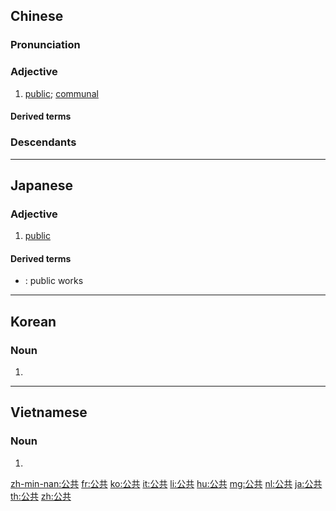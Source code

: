 ==Chinese==
{{zh-forms}}

===Pronunciation===
{{zh-pron
|m=gōnggòng
|c=gung1 gung6
|h=pfs=kûng-khiung
|md=gŭng-gê̤ṳng
|mn=kong-kiōng
|w=1kon gon
|cat=a
}}

===Adjective===
{{zh-adj}}

# {{lb|zh|attributive}} [[public]]; [[communal]]

====Derived terms====
{{zh-der|公共場所|公共廁所|公共房屋|公共關係|公共交通|公共積累|公共歷史學|公共汽車|公共事業|公共受託機構/公共受托机构|公共物品}}

===Descendants===
{{CJKV||こうきょう|공공|công cộng}}

{{zh-cat|Elementary}}

----

==Japanese==
{{ja-kanjitab|こう|きょう|yomi=on}}

===Adjective===
{{ja-adj|こうきょう}}

# [[public]]

====Derived terms====
* {{ja-r|公共事業|こうきょうじぎょう}}: public works

----

==Korean==
{{ko-hanjatab}}

===Noun===
{{ko-noun|hj|hangeul=공공}}

# {{hanja form of|공공|[[public]]}}

----

==Vietnamese==
{{vi-hantutab}}

===Noun===
{{vi-hantu}}

# {{han tu form of|công cộng|[[public]]}}

[[zh-min-nan:公共]]
[[fr:公共]]
[[ko:公共]]
[[it:公共]]
[[li:公共]]
[[hu:公共]]
[[mg:公共]]
[[nl:公共]]
[[ja:公共]]
[[th:公共]]
[[zh:公共]]